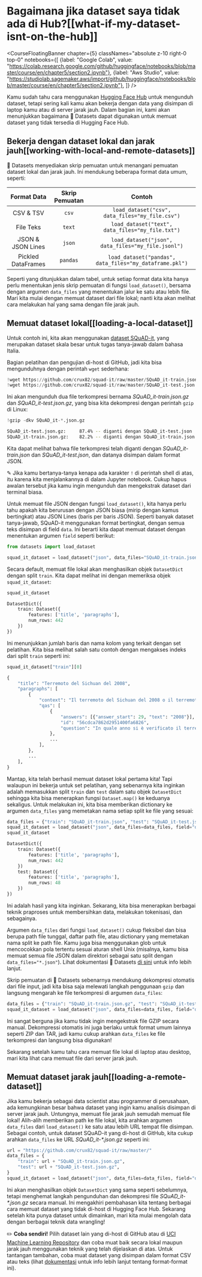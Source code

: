 # Bagaimana jika dataset saya tidak ada di Hub?[[what-if-my-dataset-isnt-on-the-hub]]

<CourseFloatingBanner chapter={5}
  classNames="absolute z-10 right-0 top-0"
  notebooks={[
    {label: "Google Colab", value: "https://colab.research.google.com/github/huggingface/notebooks/blob/master/course/en/chapter5/section2.ipynb"},
    {label: "Aws Studio", value: "https://studiolab.sagemaker.aws/import/github/huggingface/notebooks/blob/master/course/en/chapter5/section2.ipynb"},
]} />

Kamu sudah tahu cara menggunakan [Hugging Face Hub](https://huggingface.co/datasets) untuk mengunduh dataset, tetapi sering kali kamu akan bekerja dengan data yang disimpan di laptop kamu atau di server jarak jauh. Dalam bagian ini, kami akan menunjukkan bagaimana 🤗 Datasets dapat digunakan untuk memuat dataset yang tidak tersedia di Hugging Face Hub.

<Youtube id="HyQgpJTkRdE"/>

## Bekerja dengan dataset lokal dan jarak jauh[[working-with-local-and-remote-datasets]]

🤗 Datasets menyediakan skrip pemuatan untuk menangani pemuatan dataset lokal dan jarak jauh. Ini mendukung beberapa format data umum, seperti:

|    Format Data     | Skrip Pemuatan |                        Contoh                          |
| :----------------: | :------------: | :----------------------------------------------------: |
|     CSV & TSV      |     `csv`      |     `load_dataset("csv", data_files="my_file.csv")`     |
|     File Teks      |     `text`     |    `load_dataset("text", data_files="my_file.txt")`     |
| JSON & JSON Lines  |     `json`     |   `load_dataset("json", data_files="my_file.jsonl")`    |
| Pickled DataFrames |    `pandas`    | `load_dataset("pandas", data_files="my_dataframe.pkl")` |

Seperti yang ditunjukkan dalam tabel, untuk setiap format data kita hanya perlu menentukan jenis skrip pemuatan di fungsi `load_dataset()`, bersama dengan argumen `data_files` yang menentukan jalur ke satu atau lebih file. Mari kita mulai dengan memuat dataset dari file lokal; nanti kita akan melihat cara melakukan hal yang sama dengan file jarak jauh.

## Memuat dataset lokal[[loading-a-local-dataset]]

Untuk contoh ini, kita akan menggunakan [dataset SQuAD-it](https://github.com/crux82/squad-it/), yang merupakan dataset skala besar untuk tugas tanya-jawab dalam bahasa Italia.

Bagian pelatihan dan pengujian di-host di GitHub, jadi kita bisa mengunduhnya dengan perintah `wget` sederhana:

```python
!wget https://github.com/crux82/squad-it/raw/master/SQuAD_it-train.json.gz
!wget https://github.com/crux82/squad-it/raw/master/SQuAD_it-test.json.gz
```

Ini akan mengunduh dua file terkompresi bernama *SQuAD_it-train.json.gz* dan *SQuAD_it-test.json.gz*, yang bisa kita dekompresi dengan perintah `gzip` di Linux:

```python
!gzip -dkv SQuAD_it-*.json.gz
```

```bash
SQuAD_it-test.json.gz:	   87.4% -- diganti dengan SQuAD_it-test.json
SQuAD_it-train.json.gz:	   82.2% -- diganti dengan SQuAD_it-train.json
```

Kita dapat melihat bahwa file terkompresi telah diganti dengan _SQuAD_it-train.json_ dan _SQuAD_it-test.json_, dan datanya disimpan dalam format JSON.

<Tip>

✎ Jika kamu bertanya-tanya kenapa ada karakter `!` di perintah shell di atas, itu karena kita menjalankannya di dalam Jupyter notebook. Cukup hapus awalan tersebut jika kamu ingin mengunduh dan mengekstrak dataset dari terminal biasa.

</Tip>

Untuk memuat file JSON dengan fungsi `load_dataset()`, kita hanya perlu tahu apakah kita berurusan dengan JSON biasa (mirip dengan kamus bertingkat) atau JSON Lines (baris per baris JSON). Seperti banyak dataset tanya-jawab, SQuAD-it menggunakan format bertingkat, dengan semua teks disimpan di field `data`. Ini berarti kita dapat memuat dataset dengan menentukan argumen `field` seperti berikut:

```py
from datasets import load_dataset

squad_it_dataset = load_dataset("json", data_files="SQuAD_it-train.json", field="data")
```

Secara default, memuat file lokal akan menghasilkan objek `DatasetDict` dengan split `train`. Kita dapat melihat ini dengan memeriksa objek `squad_it_dataset`:

```py
squad_it_dataset
```

```python out
DatasetDict({
    train: Dataset({
        features: ['title', 'paragraphs'],
        num_rows: 442
    })
})
```

Ini menunjukkan jumlah baris dan nama kolom yang terkait dengan set pelatihan. Kita bisa melihat salah satu contoh dengan mengakses indeks dari split `train` seperti ini:

```py
squad_it_dataset["train"][0]
```

```python out
{
    "title": "Terremoto del Sichuan del 2008",
    "paragraphs": [
        {
            "context": "Il terremoto del Sichuan del 2008 o il terremoto...",
            "qas": [
                {
                    "answers": [{"answer_start": 29, "text": "2008"}],
                    "id": "56cdca7862d2951400fa6826",
                    "question": "In quale anno si è verificato il terremoto nel Sichuan?",
                },
                ...
            ],
        },
        ...
    ],
}
```

Mantap, kita telah berhasil memuat dataset lokal pertama kita! Tapi walaupun ini bekerja untuk set pelatihan, yang sebenarnya kita inginkan adalah memasukkan split `train` dan `test` dalam satu objek `DatasetDict` sehingga kita bisa menerapkan fungsi `Dataset.map()` ke keduanya sekaligus. Untuk melakukan ini, kita bisa memberikan dictionary ke argumen `data_files` yang memetakan nama setiap split ke file yang sesuai:

```py
data_files = {"train": "SQuAD_it-train.json", "test": "SQuAD_it-test.json"}
squad_it_dataset = load_dataset("json", data_files=data_files, field="data")
squad_it_dataset
```

```python out
DatasetDict({
    train: Dataset({
        features: ['title', 'paragraphs'],
        num_rows: 442
    })
    test: Dataset({
        features: ['title', 'paragraphs'],
        num_rows: 48
    })
})
```

Ini adalah hasil yang kita inginkan. Sekarang, kita bisa menerapkan berbagai teknik praproses untuk membersihkan data, melakukan tokenisasi, dan sebagainya.

<Tip>

Argumen `data_files` dari fungsi `load_dataset()` cukup fleksibel dan bisa berupa path file tunggal, daftar path file, atau dictionary yang memetakan nama split ke path file. Kamu juga bisa menggunakan glob untuk mencocokkan pola tertentu sesuai aturan shell Unix (misalnya, kamu bisa memuat semua file JSON dalam direktori sebagai satu split dengan `data_files="*.json"`). Lihat dokumentasi 🤗 Datasets [di sini](https://huggingface.co/docs/datasets/loading#local-and-remote-files) untuk info lebih lanjut.

</Tip>

Skrip pemuatan di 🤗 Datasets sebenarnya mendukung dekompresi otomatis dari file input, jadi kita bisa saja melewati langkah penggunaan `gzip` dan langsung mengarah ke file terkompresi di argumen `data_files`:

```py
data_files = {"train": "SQuAD_it-train.json.gz", "test": "SQuAD_it-test.json.gz"}
squad_it_dataset = load_dataset("json", data_files=data_files, field="data")
```

Ini sangat berguna jika kamu tidak ingin mengekstrak file GZIP secara manual. Dekompressi otomatis ini juga berlaku untuk format umum lainnya seperti ZIP dan TAR, jadi kamu cukup arahkan `data_files` ke file terkompresi dan langsung bisa digunakan!

Sekarang setelah kamu tahu cara memuat file lokal di laptop atau desktop, mari kita lihat cara memuat file dari server jarak jauh.

## Memuat dataset jarak jauh[[loading-a-remote-dataset]]

Jika kamu bekerja sebagai data scientist atau programmer di perusahaan, ada kemungkinan besar bahwa dataset yang ingin kamu analisis disimpan di server jarak jauh. Untungnya, memuat file jarak jauh semudah memuat file lokal! Alih-alih memberikan path ke file lokal, kita arahkan argumen `data_files` dari `load_dataset()` ke satu atau lebih URL tempat file disimpan. Sebagai contoh, untuk dataset SQuAD-it yang di-host di GitHub, kita cukup arahkan `data_files` ke URL _SQuAD_it-*.json.gz_ seperti ini:

```py
url = "https://github.com/crux82/squad-it/raw/master/"
data_files = {
    "train": url + "SQuAD_it-train.json.gz",
    "test": url + "SQuAD_it-test.json.gz",
}
squad_it_dataset = load_dataset("json", data_files=data_files, field="data")
```

Ini akan menghasilkan objek `DatasetDict` yang sama seperti sebelumnya, tetapi menghemat langkah pengunduhan dan dekompresi file _SQuAD_it-*.json.gz_ secara manual. Ini mengakhiri pembahasan kita tentang berbagai cara memuat dataset yang tidak di-host di Hugging Face Hub. Sekarang setelah kita punya dataset untuk dimainkan, mari kita mulai mengolah data dengan berbagai teknik data wrangling!

<Tip>

✏️ **Coba sendiri!** Pilih dataset lain yang di-host di GitHub atau di [UCI Machine Learning Repository](https://archive.ics.uci.edu/ml/index.php) dan coba muat baik secara lokal maupun jarak jauh menggunakan teknik yang telah dijelaskan di atas. Untuk tantangan tambahan, coba muat dataset yang disimpan dalam format CSV atau teks (lihat [dokumentasi](https://huggingface.co/docs/datasets/loading#local-and-remote-files) untuk info lebih lanjut tentang format-format ini).

</Tip>
